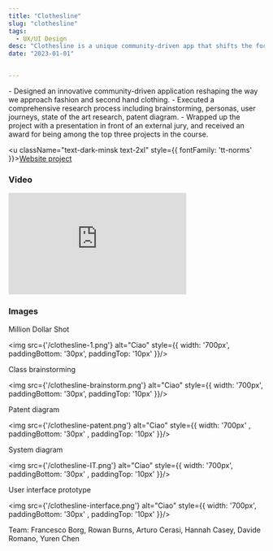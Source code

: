 ```yaml
---
title: "Clothesline"
slug: "clothesline"
tags:
  - UX/UI Design
desc: "Clothesline is a unique community-driven app that shifts the focus from buying and selling second-hand clothing to sharing. We designed this application using a hands-on, workshop-based approach, employing techniques such as user journeys, state of the art research, personas, and more."
date: "2023-01-01"


---
```



<Summary>
- Designed an innovative community-driven application reshaping the way we approach fashion and second hand clothing.
- Executed a comprehensive research process including brainstorming, personas, user journeys, state of the art research, patent diagram.
- Wrapped up the project with a presentation in front of an external jury, and received an award for being among the top three projects in the course.
</Summary>

<u className="text-dark-minsk text-2xl"  style={{ fontFamily: 'tt-norms' }}><a href="https://circularcity2022.wordpress.com/2022/12/14/clothesline/">Website project</a></u>

### Video

<iframe src="https://player.vimeo.com/video/781564271?h=8b6cf74cb6" width="350" height="200" frameborder="0" allow="autoplay; fullscreen; picture-in-picture" allowfullscreen className="mb-4"></iframe>

### Images

<p className="text-dark-minsk justify-center text-lg"  style={{ fontFamily: 'tt-norms' }}>Million Dollar Shot</p>

<img src={'/clothesline-1.png'} alt="Ciao"  style={{ width: '700px',  paddingBottom: '30px', paddingTop: '10px'   }}/>

<p className="text-dark-minsk justify-center text-lg"  style={{ fontFamily: 'tt-norms' }}>Class brainstorming</p>

<img src={'/clothesline-brainstorm.png'} alt="Ciao"  style={{ width: '700px',  paddingBottom: '30px', paddingTop: '10px'  }}/>

<p className="text-dark-minsk justify-center text-lg"  style={{ fontFamily: 'tt-norms' }}>Patent diagram</p>

<img src={'/clothesline-patent.png'} alt="Ciao"  style={{ width: '700px' ,  paddingBottom: '30px' , paddingTop: '10px'  }}/>

<p className="text-dark-minsk justify-center text-lg"  style={{ fontFamily: 'tt-norms' }}>System diagram</p>

<img src={'/clothesline-IT.png'} alt="Ciao"  style={{ width: '700px',  paddingBottom: '30px' , paddingTop: '10px'   }}/>

<p className="text-dark-minsk justify-center text-lg"  style={{ fontFamily: 'tt-norms' }}>User interface prototype</p>

<img src={'/clothesline-interface.png'} alt="Ciao"  style={{ width: '700px',  paddingBottom: '30px' , paddingTop: '10px'   }}/>

<p className="text-dark-minsk justify-center"  style={{ fontFamily: 'tt-norms', paddingBottom: '30px' }}>Team: Francesco Borg, Rowan Burns, Arturo Cerasi, Hannah Casey, Davide Romano, Yuren Chen</p>

